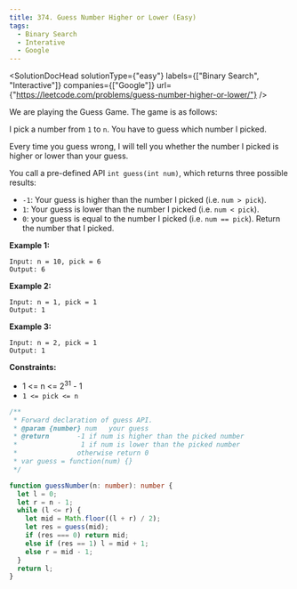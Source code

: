 ```yaml
---
title: 374. Guess Number Higher or Lower (Easy)
tags:
  - Binary Search
  - Interative
  - Google
---
```



<SolutionDocHead
  solutionType={"easy"}
  labels={["Binary Search", "Interactive"]}
  companies={["Google"]}
  url={"https://leetcode.com/problems/guess-number-higher-or-lower/"}
/>

We are playing the Guess Game. The game is as follows:

I pick a number from `1` to `n`. You have to guess which number I picked.

Every time you guess wrong, I will tell you whether the number I picked is higher or lower than your guess.

You call a pre-defined API `int guess(int num)`, which returns three possible results:

- `-1`: Your guess is higher than the number I picked (i.e. `num > pick`).
- `1`: Your guess is lower than the number I picked (i.e. `num < pick`).
- `0`: your guess is equal to the number I picked (i.e. `num == pick`).
  Return the number that I picked.

<b>Example 1:</b>

```
Input: n = 10, pick = 6
Output: 6
```

<b>Example 2:</b>

```
Input: n = 1, pick = 1
Output: 1
```

<b>Example 3:</b>

```
Input: n = 2, pick = 1
Output: 1
```

<b>Constraints:</b>

- 1 <= n <= 2<sup>31</sup> - 1
- `1 <= pick <= n`

```ts title= solution.ts
/**
 * Forward declaration of guess API.
 * @param {number} num   your guess
 * @return 	     -1 if num is higher than the picked number
 *			      1 if num is lower than the picked number
 *               otherwise return 0
 * var guess = function(num) {}
 */

function guessNumber(n: number): number {
  let l = 0;
  let r = n - 1;
  while (l <= r) {
    let mid = Math.floor((l + r) / 2);
    let res = guess(mid);
    if (res === 0) return mid;
    else if (res == 1) l = mid + 1;
    else r = mid - 1;
  }
  return l;
}
```
